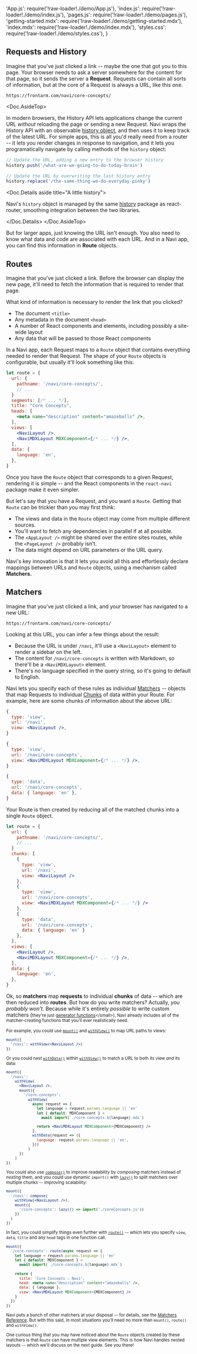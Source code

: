   'App.js': require('!raw-loader!./demo/App.js'),
  'index.js': require('!raw-loader!./demo/index.js'),
  'pages.js': require('!raw-loader!./demo/pages.js'),
  'getting-started.mdx': require('!raw-loader!./demo/getting-started.mdx'),
  'index.mdx': require('!raw-loader!./demo/index.mdx'),
  'styles.css': require('!raw-loader!./demo/styles.css'),
}


Requests and History
--------------------

Imagine that you've just clicked a link -- maybe the one that got you to this page. Your browser needs to ask a server somewhere for the content for that page, so it sends the server a **Request**. Requests can contain all sorts of information, but at the core of a Request is always a URL, like this one.

```text
https://frontarm.com/navi/core-concepts/
```

<Doc.AsideTop>

In modern browsers, the History API lets applications change the current URL *without* reloading the page or sending a new Request. Navi wraps the History API with an observable [history object](), and then uses it to keep track of the latest URL. For simple apps, this is all you'd really need from a router -- it lets you render changes in response to navigation, and it lets you programatically navigate by calling methods of the `history` object:

```js
// Update the URL, adding a new entry to the browser history
history.push('/what-are-we-going-to-do-today-brain')

// Update the URL by overwriting the last history entry
history.replace('/the-same-thing-we-do-everyday-pinky')
```

<Doc.Details aside title="A little history">

Navi's `history` object is managed by the same [history](https://www.npmjs.com/package/history) package as react-router, smoothing integration between the two libraries.

</Doc.Details>
</Doc.AsideTop>

But for larger apps, just knowing the URL isn't enough. You also need to know what data and code are associated with each URL. And in a Navi app, you can find this information in **Route** objects.


Routes
------

Imagine that you've just clicked a link. Before the browser can display the new page, it'll need to fetch the information that is required to render that page.

What kind of information is necessary to render the link that you clicked?

- The document `<title>`
- Any metadata in the document `<head>`
- A number of React components and elements, including possibly a site-wide layout
- Any data that will be passed to those React components

In a Navi app, each Request maps to a `Route` object that contains everything needed to render that Request. The shape of your `Route` objects is configurable, but usually it'll look something like this:

```jsx
let route = {
  url: {
    pathname: '/navi/core-concepts/',
    // ...
  }  
  segments: [/* ... */],
  title: "Core Concepts",
  heads: [
    <meta name="description" content="amazeballs" />,
  ],
  views: [
    <NaviLayout />,
    <NaviMDXLayout MDXComponent={/* ... */} />,
  ],
  data: {
    language: 'en',
  },
}
```

Once you have the `Route` object that corresponds to a given Request, rendering it is simple -- and the React components in the `react-navi` package make it even simpler.

But let's say that you have a Request, and you want a `Route`. Getting that `Route` can be trickier than you may first  think:

- The views and data in the `Route` object may come from multiple different sources.
- You'll want to fetch any dependencies in parallel if at all possible.
- The `<AppLayout />` might be shared over the entire sites routes, while the `<PageLayout />` probably isn't.
- The data might depend on URL parameters or the URL query.

Navi's key innovation is that it lets you avoid all this and effortlessly declare mappings between URLs and `Route` objects, using a mechanism called **Matchers.**


Matchers
--------

Imagine that you've just clicked a link, and your browser has navigated to a new URL:

```text
https://frontarm.com/navi/core-concepts/
```

Looking at this URL, you can infer a few things about the result:

- Because the URL is under `/navi`, it'll use a `<NaviLayout>` element to render a sidebar on the left.
- The content for `/navi/core-concepts` is written with Markdown, so there'll be a `<NaviMDXLayout>` element.
- There's no language specified in the query string, so it's going to default to English.

Navi lets you specify each of these rules as individual [Matchers](../../reference/matchers) -- objects that map Requests to individual [Chunks](../../reference/data-types/#chunk) of data within your Route. For example, here are some chunks of information about the above URL:

```jsx
{
  type: 'view',
  url: '/navi',
  view: <NaviLayout />,
}

{
  type: 'view',
  url: '/navi/core-concepts',
  view: <NaviMDXLayout MDXComponent={/* ... */} />,
}

{
  type: 'data',
  url: '/navi/core-concepts',
  data: { language: 'en' },
}
```

Your Route is then created by reducing all of the matched chunks into a single `Route` object.

```jsx
let route = {
  url: {
    pathname: '/navi/core-concepts/',
    // ...
  }  
  chunks: [
    {
      type: 'view',
      url: '/navi',
      view: <NaviLayout />
    },
    {
      type: 'view',
      url: '/navi/core-concepts',
      view: <NaviMDXLayout MDXComponent={/* ... */} />
    },
    {
      type: 'data',
      url: '/navi/core-concepts',
      data: { language: 'en' }
    },
  ],
  views: [
    <NaviLayout />,
    <NaviMDXLayout MDXComponent={/* ... */} />,
  ],
  data: {
    language: 'en',
  },
}
```

Ok, so **matchers** map **requests** to individual **chunks** of data -- which are then reduced into **routes**. But how do you write matchers? Actually, *you probably won't*. Because while it's entirely *possible* to write custom matchers (<small>they're just [generator functions](https://developer.mozilla.org/en-US/docs/Web/JavaScript/Reference/Statements/function*)</small>), Navi already includes all of the matcher-creating functions that you'll ever realistically need.

For example, you could use [`mount()`](../../reference/matchers/#mount) and [`withView()`](../../reference/matchers/#withview) to map URL paths to views:

```jsx 
mount({
  '/navi': withView(<NaviLayout />)
})
```

Or you could nest [`withData()`](../../reference/matchers/#withdata) within [`withView()`](../../reference/matchers/#withview) to match a URL to both its view *and* its data:

```jsx
mount({
  '/navi':
    withView(
      <NaviLayout />,
      mount({
        '/core-concepts':
          withView(
            async request => {
              let language = request.params.language || 'en'
              let { default: MDXComponent } =
                await import(`./core-concepts.${language}.mdx`)

              return <NaviMDXLayout MDXComponent={MDXComponent} />
            },
            withData(request => ({
              language: request.params.language || 'en',
            }))
          )
      })
    )
})
```

You could also use [`compose()`](../../reference/matchers/#compose) to improve readability by *composing* matchers instead of *nesting* them, and you could use dynamic `import()` with [`lazy()`](../../reference/matchers/#lazy) to split matchers over multiple chunks -- improving scalability:

```jsx
mount({
  '/navi': compose(
    withView(<NaviLayout />),
    mount({
      '/core-concepts': lazy(() => import('./coreConcepts.js'))
    })
  )
})
```

In fact, you could simplify things even further with [`route()`](../../reference/matchers/#route) -- which lets you specify `view`, `data`,  `title` and any `head` tags in one function call.

```jsx
mount({
  '/core-concepts': route(async request => {
    let language = request.params.language || 'en'
    let { default: MDXComponent } =
      await import(`./core-concepts.${language}.mdx`)
    
    return {
      title: 'Core Concepts – Navi',
      head: <meta name="description" content="amazeballs" />,
      data: { language },
      view: <NaviMDXLayout MDXComponent={MDXComponent} />
    }
  })
})
```

Navi puts a bunch of other matchers at your disposal -- for details, see the [Matchers Reference](../../reference/matchers). But with this said, in most situations you'll need no more than `mount()`, `route()` and `withView()`.

One curious thing that you may have noticed about the `Route` objects created by these matchers is that `Route` can have multiple view elements. This is how Navi handles nested layouts -- which we'll discuss on the next guide. See you there!